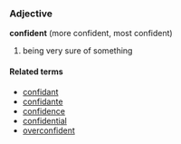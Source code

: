 ===Adjective===
'''confident''' (more confident, most confident)
# being very sure of something

====Related terms====
*[[confidant]]
*[[confidante]]
*[[confidence]]
*[[confidential]]
*[[overconfident]]